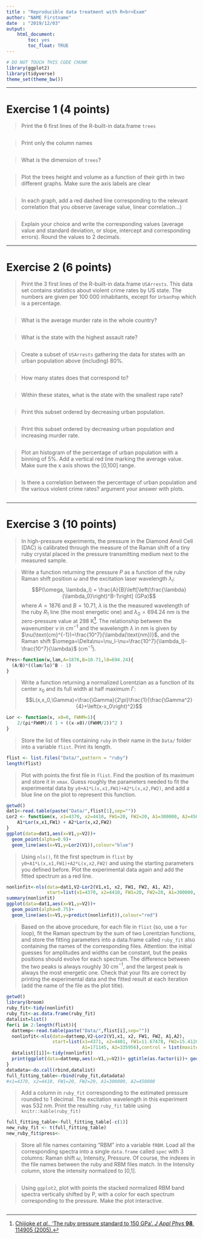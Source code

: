 ---
title : "Reproducible data treatment with R<br>Exam"
author: "NAME Firstname"
date  : "2019/12/03"
output: 
    html_document:
        toc: yes
        toc_float: TRUE
---

```{r}
# DO NOT TOUCH THIS CODE CHUNK
library(ggplot2)
library(tidyverse)
theme_set(theme_bw())
```

-------

# Exercise 1 (4 points)

> Print the 6 first lines of the R-built-in data.frame `trees`

```{r}

```

> Print only the column names

```{r}

```

> What is the dimension of `trees`?

```{r}

```

> Plot the trees height and volume as a function of their girth in two different graphs. Make sure the axis labels are clear

```{r}

```

> In each graph, add a red dashed line corresponding to the relevant correlation that you observe (average value, linear correlation...)

```{r}

```

> Explain your choice and write the corresponding values (average value and standard deviation, or slope, intercept and corresponding errors). Round the values to 2 decimals.


-------

# Exercise 2 (6 points)

> Print the 3 first lines of the R-built-in data.frame `USArrests`. This data set contains statistics about violent crime rates by US state. The numbers are given per 100 000 inhabitants, except for `UrbanPop` which is a percentage.

```{r}

```

> What is the average murder rate in the whole country?

```{r}

```

> What is the state with the highest assault rate?

```{r}

```

> Create a subset of `USArrests` gathering the data for states with an urban population above (including) 80%.

```{r}

```

> How many states does that correspond to?

```{r}

```

> Within these states, what is the state with the smallest rape rate?

```{r}

```

> Print this subset ordered by decreasing urban population.

```{r}

```

> Print this subset ordered by decreasing urban population and increasing murder rate.

```{r}

```

> Plot an histogram of the percentage of urban population with a binning of 5%. Add a vertical red line marking the average value. Make sure the x axis shows the [0,100] range.

```{r}

```

> Is there a correlation between the percentage of urban population and the various violent crime rates? argument your answer with plots.

```{r}

```


-------

# Exercise 3 (10 points)

> In high-pressure experiments, the pressure in the Diamond Anvil Cell (DAC) is calibrated through the measure of the Raman shift of a tiny ruby crystal placed in the pressure transmitting medium next to the measured sample.

> Write a function returning the pressure $P$ as a function of the ruby Raman shift position $\omega$ and the excitation laser wavelength $\lambda_l$:
$$P(\omega, \lambda_l) = \frac{A}{B}\left[\left(\frac{\lambda}{\lambda_0}\right)^B-1\right] (GPa)$$
where $A=1876$ and $B=10.71$, $\lambda$ is the the measured wavelength of the ruby $R_1$ line (the most energetic one) and $\lambda_0=694.24$ nm is the zero-pressure value at 298 K[^1]. The relationship between the wavenumber $\nu$ in cm$^{-1}$ and the wavelength $\lambda$ in nm is given by $\nu(\text{cm}^{-1})=\frac{10^7}{\lambda(\text{nm})}$, and the Raman shift $\omega=\Delta\nu=\nu_l-\nu=\frac{10^7}{\lambda_l}-\frac{10^7}{\lambda}$ (cm$^{-1}$).

```{r}

Pres<-function(w,lam,A=1876,B=10.71,l0=694.24){
  (A/B)*((lam/lo)^B - 1)
}


```

> Write a function returning a normalized Lorentzian as a function of its center $x_0$ and its full width at half maximum $\Gamma$:
> $$L(x,x_0,\Gamma)=\frac{\Gamma}{2\pi}\frac{1}{\frac{\Gamma^2}{4}+\left(x-x_0\right)^2}$$

```{r}
Lor <- function(x, x0=0, FWHM=1){
    2/(pi*FWHM)/( 1 + ((x-x0)/(FWHM/2))^2 )
}
```

> Store the list of files containing `ruby` in their name in the `Data/` folder into a variable `flist`. Print its length.

```{r}
flist <- list.files("Data/",pattern = "ruby")
length(flist)
```

> Plot with points the first file in `flist`. Find the position of its maximum and store it in `xmax`. Guess roughly the parameters needed to fit the experimental data by `y0+A1*L(x,x1,FW1)+A2*L(x,x2,FW2)`, and add a blue line on the plot to represent this function.

```{r}
getwd()
dat1<-read.table(paste("Data/",flist[1],sep=""))
Lor2 <- function(x, x1=4370, x2=4410, FW1=20, FW2=20, A1=300000, A2=450000){
    A1*Lor(x,x1,FW1) + A2*Lor(x,x2,FW2)
}
ggplot(data=dat1,aes(x=V1,y=V2))+
  geom_point(alpha=0.9)+
  geom_line(aes(x=V1,y=Lor2(V1)),colour="blue")

```

> Using `nls()`, fit the first spectrum in `flist` by `y0+A1*L(x,x1,FW1)+A2*L(x,x2,FW2)` and using the starting parameters you defined before. Plot the experimental data again and add the fitted spectrum as a red line.

```{r}

nonlinfit<-nls(data=dat1,V2~Lor2(V1,x1, x2, FW1, FW2, A1, A2),
               start=list(x1=4370, x2=4410, FW1=20, FW2=20, A1=300000, A2=450000))
summary(nonlinfit)
ggplot(data=dat1,aes(x=V1,y=V2))+
  geom_point(alpha=0.75)+
  geom_line(aes(x=V1,y=predict(nonlinfit)),colour="red")

```

> Based on the above procedure, for each file in `flist` (so, use a `for` loop), fit the Raman spectrum by the sum of two Lorentzian functions, and store the fitting parameters into a data.frame called `ruby_fit` also containing the names of the corresponding files. Attention: the initial guesses for amplitudes and widths can be constant, but the peaks positions should evolve for each spectrum. The difference between the two peaks is always roughly 30 cm$^{-1}$, and the largest peak is always the most energetic one. Check that your fits are correct by printing the experimental data and the fitted result at each iteration (add the name of the file as the plot title).

```{r}
getwd()
library(broom)
ruby_fit<-tidy(nonlinfit)
ruby_fit<-as.data.frame(ruby_fit)
datalist=list()
for(i in 2:length(flist)){
  dattemp<-read.table(paste("Data/",flist[i],sep=""))
  nonlinfit<-nls(data=dattemp,V2~Lor2(V1,x1, x2, FW1, FW2, A1,A2),
                 start=list(x1=4371, x2=4401, FW1=11.67478, FW2=15.41202,
                            A1=171145, A2=335956),control = list(maxiter = 200))
  datalist[[i]]<-tidy(nonlinfit)
  print(ggplot(data=dattemp,aes(x=V1,y=V2))+ ggtitle(as.factor(i))+ geom_point(alpha=0.75)+ geom_line(aes(x=V1,y=predict(nonlinfit)),colour="red"))
}
datadata<-do.call(rbind,datalist)
full_fitting_table<-rbind(ruby_fit,datadata)
#x1=4370, x2=4410, FW1=20, FW2=20, A1=300000, A2=450000
```

> Add a column in `ruby_fit` corresponding to the estimated pressure rounded to 1 decimal. The excitation wavelength in this experiment was 532 nm. Print the resulting `ruby_fit` table using `knitr::kable(ruby_fit)`

```{r}
full_fitting_table<-full_fitting_table[-c(1)]
new_ruby_fit <- t(full_fitting_table)
new_ruby_fit$press<-
```

> Store all file names containing "RBM" into a variable `fRBM`. Load all the corresponding spectra into a single `data.frame` called `spec` with 3 columns: Raman shift $\omega$, Intensity, Pressure. Of course, the indexes in the file names between the ruby and RBM files match. In the Intensity column, store the intensity normalized to [0,1].

```{r}

```

> Using `ggplot2`, plot with points the stacked normalized RBM band spectra vertically shifted by P, with a color for each spectrum corresponding to the pressure. Make the plot interactive.

```{r}

```

[^1]: [Chijioke _et al._, ‘The ruby pressure standard to 150 GPa’. _J Appl Phys_ __98__, 114905 (2005).](http://doi.org/10.1063/1.2135877)
